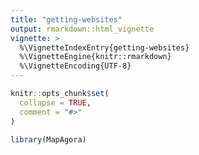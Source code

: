 ```yaml
---
title: "getting-websites"
output: rmarkdown::html_vignette
vignette: >
  %\VignetteIndexEntry{getting-websites}
  %\VignetteEngine{knitr::rmarkdown}
  %\VignetteEncoding{UTF-8}
---
```


```r
knitr::opts_chunk$set(
  collapse = TRUE,
  comment = "#>"
)
```

```r
library(MapAgora)
```
